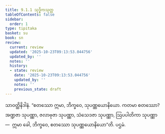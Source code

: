 ```yaml
---
title: 9.1.1 သုဒ္ဓိကသုတ္တ
tableOfContents: false
sidebar:
  order: 1
type: tipitaka
basket: su
book: sn
review:
  current: review
  updated: '2025-10-23T09:13:53.044756'
  updated_by: ''
  notes: ''
  history:
  - state: review
    date: '2025-10-23T09:13:53.044756'
    updated_by: ''
    notes: ''
    previous_state: draft
---
```



<ReviewStatus review={frontmatter.review} showDetails={true} />

<HypothesisAnnotation frontmatter={frontmatter} />

<DynamicBreadcrumb />

<Division number="392" book="sn" e="ch" v="18" p="337">

<Paragraph number="1185" book="sn">
သာဝတ္ထိနိဒါနံ. “စတဿော ဣမာ, ဘိက္ခဝေ, သုပဏ္ဏယောနိယော. ကတမာ စတဿော? အဏ္ဍဇာ သုပဏ္ဏာ, ဇလာဗုဇာ သုပဏ္ဏာ, သံသေဒဇာ သုပဏ္ဏာ, ဩပပါတိကာ သုပဏ္ဏာ—  ဣမာ ခေါ, ဘိက္ခဝေ, စတဿော သုပဏ္ဏယောနိယော”တိ.

</Paragraph>
</Division>

<Paragraph number="1186" type="center" book="sn">
ပဌမံ.
</Paragraph>